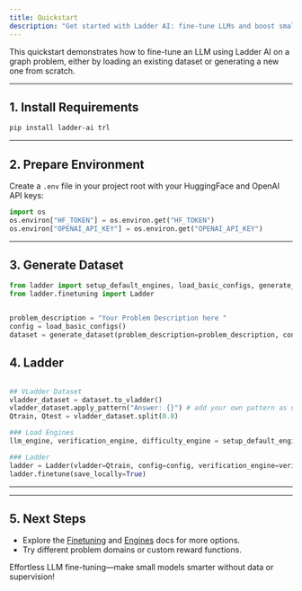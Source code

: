 ```yaml
---
title: Quickstart
description: "Get started with Ladder AI: fine-tune LLMs and boost small models in minutes."
---
```


This quickstart demonstrates how to fine-tune an LLM using Ladder AI on a graph problem, either by loading an existing dataset or generating a new one from scratch.

---

## 1. Install Requirements

```sh
pip install ladder-ai trl
```

---

## 2. Prepare Environment

Create a `.env` file in your project root with your HuggingFace and OpenAI API keys:

```python
import os
os.environ["HF_TOKEN"] = os.environ.get("HF_TOKEN")
os.environ["OPENAI_API_KEY"] = os.environ.get("OPENAI_API_KEY")
```

---

## 3. Generate Dataset

```python
from ladder import setup_default_engines, load_basic_configs, generate_dataset
from ladder.finetuning import Ladder


problem_description = "Your Problem Description here "
config = load_basic_configs()
dataset = generate_dataset(problem_description=problem_description, config=config, dataset_len=10)
```

## 4. Ladder

```python

## VLadder Dataset
vladder_dataset = dataset.to_vladder()
vladder_dataset.apply_pattern("Answer: {}") # add your own pattern as u want
Qtrain, Qtest = vladder_dataset.split(0.8)

### Load Engines
llm_engine, verification_engine, difficulty_engine = setup_default_engines(config=config)

### Ladder
ladder = Ladder(vladder=Qtrain, config=config, verification_engine=verification_engine, reward_funcs=[])
ladder.finetune(save_locally=True)
```

---

---

## 5. Next Steps

- Explore the [Finetuning](./finetuning/ladder) and [Engines](./engines/llm_engine) docs for more options.
- Try different problem domains or custom reward functions.

Effortless LLM fine-tuning—make small models smarter without data or supervision!
